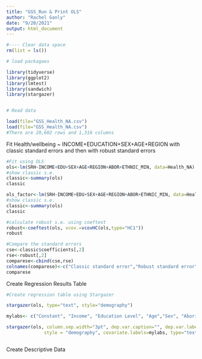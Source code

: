 ```yaml
---
title: "GSS_Run & Print OLS"
author: "Rachel Ganly"
date: "9/20/2021"
output: html_document
---
```


```r

#---- Clear data space
rm(list = ls())

# load packagaes

library(tidyverse)
library(ggplot2)
library(lmtest)
library(sandwich)
library(stargazer)


# Read data

load(file="GSS_Health_NA.csv")
load(file="GSS_Health_NA.csv")
#There are 20,602 rows and 1,316 columns

```

Fit Health/wellbeing ~ INCOME+EDUCATION+SEX+AGE+REGION with classic standard errors and then with robust standard errors

```r
#Fit using OLS
ols<-lm(SRH~INCOME+EDU+SEX+AGE+REGION+ABOR+ETHNIC_MIN, data=Health_NA)
#show classic s.e.
classic<-summary(ols)
classic

ols_factor<-lm(SRH~INCOME+EDU+SEX+AGE+REGION+ABOR+ETHNIC_MIN, data=Health_NA)
#show classic s.e.
classic<-summary(ols)
classic

#calculate robust s.e. using coeftest
robust<-coeftest(ols, vcov.=vcovHC(ols,type="HC1"))
robust

#Compare the standard errors
cse<-classic$coefficients[,2]
rse<-robust[,2]
comparese<-cbind(cse,rse)
colnames(comparese)<-c("Classic standard error","Robust standard error")
comparese

```

Create Regression Results Table
```r
#Create regression table using Stargazer

stargazer(ols, type="text", style="demography")

mylabs<- c("Constant", "Income", "Education Level", "Age","Sex", "Aboriginal Origin", "Non-Aboriginal Ethnic Minority")

stargazer(ols, column.sep.width="3pt", dep.var.caption="", dep.var.labels= "Self Rated Health", title="OLS Regression Results", align=TRUE, no.space=TRUE,omit = c("REGION"),
              style = "demography", covariate.labels=mylabs, type="text")



```

Create Descriptive Data

```r


```